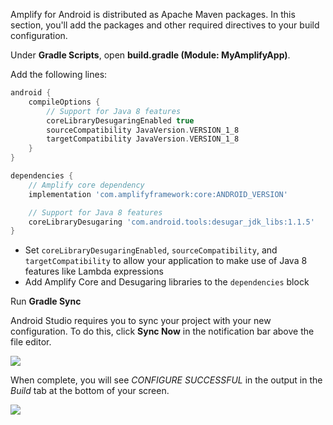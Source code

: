 Amplify for Android is distributed as Apache Maven packages. In this section, you'll add the packages and other required directives to your build configuration.

Under **Gradle Scripts**, open **build.gradle (Module: MyAmplifyApp)**.

Add the following lines:

```groovy
android {
    compileOptions {
        // Support for Java 8 features
        coreLibraryDesugaringEnabled true
        sourceCompatibility JavaVersion.VERSION_1_8
        targetCompatibility JavaVersion.VERSION_1_8
    }
}

dependencies {
    // Amplify core dependency
    implementation 'com.amplifyframework:core:ANDROID_VERSION'

    // Support for Java 8 features
    coreLibraryDesugaring 'com.android.tools:desugar_jdk_libs:1.1.5'
}
```

- Set `coreLibraryDesugaringEnabled`, `sourceCompatibility`, and `targetCompatibility` to allow your application to make use of Java 8 features like Lambda expressions
- Add Amplify Core and Desugaring libraries to the `dependencies` block

Run **Gradle Sync**

Android Studio requires you to sync your project with your new configuration. To do this, click **Sync Now** in the notification bar above the file editor.

![](/images/lib/getting-started/android/set-up-android-studio-sync-gradle.png)

When complete, you will see *CONFIGURE SUCCESSFUL* in the output in the *Build* tab at the bottom of your screen.

![](/images/lib/getting-started/android/set-up-android-studio-configure-successful.png)
